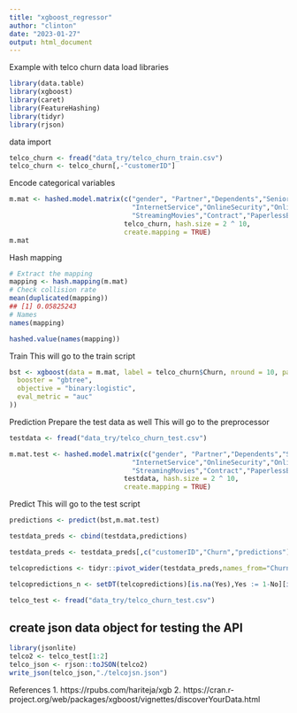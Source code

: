 ```yaml
---
title: "xgboost_regressor"
author: "clinton"
date: "2023-01-27"
output: html_document
---
```


Example with telco churn data
load libraries
```r
library(data.table)
library(xgboost)
library(caret)
library(FeatureHashing)
library(tidyr)
library(rjson)
```

data import
```r
telco_churn <- fread("data_try/telco_churn_train.csv")
telco_churn <- telco_churn[,-"customerID"]
```

Encode categorical variables
```r
m.mat <- hashed.model.matrix(c("gender", "Partner","Dependents","SeniorCitizen","tenure","Dependents","PhoneService","MultipleLines",
                               "InternetService","OnlineSecurity","OnlineBackup","DeviceProtection","TechSupport","StreamingTV",
                               "StreamingMovies","Contract","PaperlessBilling","PaymentMethod","MonthlyCharges","TotalCharges"), 
                             telco_churn, hash.size = 2 ^ 10,
                             create.mapping = TRUE)
m.mat
```

Hash mapping 

```r
# Extract the mapping
mapping <- hash.mapping(m.mat)
# Check collision rate
mean(duplicated(mapping))
## [1] 0.05825243
# Names
names(mapping)
```

```r
hashed.value(names(mapping))
```

Train 
This will go to the train script
```r
bst <- xgboost(data = m.mat, label = telco_churn$Churn, nround = 10, params = list(
  booster = "gbtree",
  objective = "binary:logistic",
  eval_metric = "auc"
))
```

Prediction 
Prepare the test data as well
This will go to the preprocessor
```r
testdata <- fread("data_try/telco_churn_test.csv")
```

```r
m.mat.test <- hashed.model.matrix(c("gender", "Partner","Dependents","SeniorCitizen","tenure","Dependents","PhoneService","MultipleLines",
                               "InternetService","OnlineSecurity","OnlineBackup","DeviceProtection","TechSupport","StreamingTV",
                               "StreamingMovies","Contract","PaperlessBilling","PaymentMethod","MonthlyCharges","TotalCharges"), 
                             testdata, hash.size = 2 ^ 10,
                             create.mapping = TRUE)
```

Predict
This will go to the test script 
```r
predictions <- predict(bst,m.mat.test)

testdata_preds <- cbind(testdata,predictions)

testdata_preds <- testdata_preds[,c("customerID","Churn","predictions")]

telcopredictions <- tidyr::pivot_wider(testdata_preds,names_from="Churn",values_from="predictions")

telcopredictions_n <- setDT(telcopredictions)[is.na(Yes),Yes := 1-No][is.na(No),No := 1-Yes]

```

```r
telco_test <- fread("data_try/telco_churn_test.csv")
```

## create json data object for testing the API 

```r
library(jsonlite)
telco2 <- telco_test[1:2] 
telco_json <- rjson::toJSON(telco2)
write_json(telco_json,"./telcojsn.json")
```

References
1. https://rpubs.com/hariteja/xgb
2. https://cran.r-project.org/web/packages/xgboost/vignettes/discoverYourData.html
